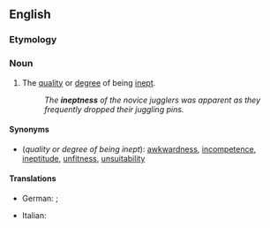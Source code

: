 ==English==

===Etymology===
{{suffix|en|inept|ness}}

===Noun===
{{en-noun|-|+}}

# The [[quality]] or [[degree]] of being [[inept]].
#: ''The '''ineptness''' of the novice jugglers was apparent as they frequently dropped their juggling pins.''

====Synonyms====
* (''quality or degree of being inept''): [[awkwardness]], [[incompetence]], [[ineptitude]], [[unfitness]], [[unsuitability]]

====Translations====
{{trans-top|being inept}}
* German: {{t+|de|Unfähigkeit|f}} {{qual|inability}}; {{t|de|Untauglichkeit|f}} {{qual|unfitness}}
{{trans-mid}}
* Italian: {{t+|it|inettitudine|f}}
{{trans-bottom}}